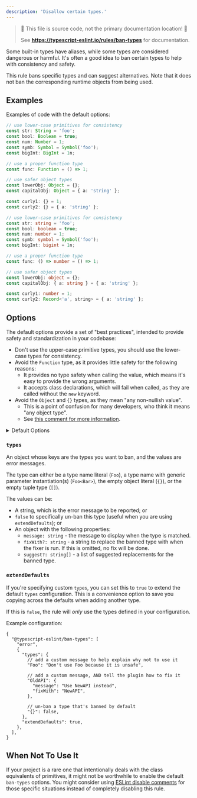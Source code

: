 ---
description: 'Disallow certain types.'
---


> 🛑 This file is source code, not the primary documentation location! 🛑
>
> See **https://typescript-eslint.io/rules/ban-types** for documentation.

Some built-in types have aliases, while some types are considered dangerous or harmful.
It's often a good idea to ban certain types to help with consistency and safety.

This rule bans specific types and can suggest alternatives.
Note that it does not ban the corresponding runtime objects from being used.

## Examples

Examples of code with the default options:

<Tabs>
<TabItem value="❌ Incorrect">

```ts
// use lower-case primitives for consistency
const str: String = 'foo';
const bool: Boolean = true;
const num: Number = 1;
const symb: Symbol = Symbol('foo');
const bigInt: BigInt = 1n;

// use a proper function type
const func: Function = () => 1;

// use safer object types
const lowerObj: Object = {};
const capitalObj: Object = { a: 'string' };

const curly1: {} = 1;
const curly2: {} = { a: 'string' };
```

</TabItem>
<TabItem value="✅ Correct">

```ts
// use lower-case primitives for consistency
const str: string = 'foo';
const bool: boolean = true;
const num: number = 1;
const symb: symbol = Symbol('foo');
const bigInt: bigint = 1n;

// use a proper function type
const func: () => number = () => 1;

// use safer object types
const lowerObj: object = {};
const capitalObj: { a: string } = { a: 'string' };

const curly1: number = 1;
const curly2: Record<'a', string> = { a: 'string' };
```

</TabItem>
</Tabs>

## Options

The default options provide a set of "best practices", intended to provide safety and standardization in your codebase:

- Don't use the upper-case primitive types, you should use the lower-case types for consistency.
- Avoid the `Function` type, as it provides little safety for the following reasons:
  - It provides no type safety when calling the value, which means it's easy to provide the wrong arguments.
  - It accepts class declarations, which will fail when called, as they are called without the `new` keyword.
- Avoid the `Object` and `{}` types, as they mean "any non-nullish value".
  - This is a point of confusion for many developers, who think it means "any object type".
  - See [this comment for more information](https://github.com/typescript-eslint/typescript-eslint/issues/2063#issuecomment-675156492).

<details>
<summary>Default Options</summary>

{/* Inject default options */}

</details>

### `types`

An object whose keys are the types you want to ban, and the values are error messages.

The type can either be a type name literal (`Foo`), a type name with generic parameter instantiation(s) (`Foo<Bar>`), the empty object literal (`{}`), or the empty tuple type (`[]`).

The values can be:

- A string, which is the error message to be reported; or
- `false` to specifically un-ban this type (useful when you are using `extendDefaults`); or
- An object with the following properties:
  - `message: string` - the message to display when the type is matched.
  - `fixWith?: string` - a string to replace the banned type with when the fixer is run. If this is omitted, no fix will be done.
  - `suggest?: string[]` - a list of suggested replacements for the banned type.

### `extendDefaults`

If you're specifying custom `types`, you can set this to `true` to extend the default `types` configuration. This is a convenience option to save you copying across the defaults when adding another type.

If this is `false`, the rule will _only_ use the types defined in your configuration.

Example configuration:

```jsonc
{
  "@typescript-eslint/ban-types": [
    "error",
    {
      "types": {
        // add a custom message to help explain why not to use it
        "Foo": "Don't use Foo because it is unsafe",

        // add a custom message, AND tell the plugin how to fix it
        "OldAPI": {
          "message": "Use NewAPI instead",
          "fixWith": "NewAPI",
        },

        // un-ban a type that's banned by default
        "{}": false,
      },
      "extendDefaults": true,
    },
  ],
}
```

## When Not To Use It

If your project is a rare one that intentionally deals with the class equivalents of primitives, it might not be worthwhile to enable the default `ban-types` options.
You might consider using [ESLint disable comments](https://eslint.org/docs/latest/use/configure/rules#using-configuration-comments-1) for those specific situations instead of completely disabling this rule.
